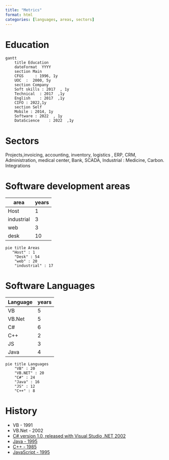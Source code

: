 ```yaml
---
title: "Metrics"
format: html
categories: [languages, areas, sectors]
---
```


# Education

```mermaid
gantt
    title Education
    dateFormat  YYYY
    section Main
    CFGS     : 1996, 1y
    UOC  :  2000, 5y
    section Company
    Soft skills : 2017  , 1y
    Technical  : 2017  ,1y
    English    : 2017  ,1y
    CIFO : 2022,1y
    section Self
    Mobile : 2014, 1y
    Software : 2022  , 1y
    DataScience    : 2022  ,1y
````

# Sectors

Projects,invoicing, accounting, inventory, logistics , ERP, CRM, Administration, medical center, Bank, SCADA, Industrial : Medicine, Carbon. Integrations

# Software development areas

| area      | years |
|-----------|-------|
|Host       | 1     |
|industrial | 3     |
|web        | 3     |
|desk       | 10    |

```mermaid
pie title Areas
   "Host" : 1
    "Desk" : 54
    "web" : 20
    "industrial" : 17
```

# Software Languages

| Language  | years |
|-----------|-------|
| VB         | 5    |
| VB.Net     | 5    |
| C#         | 6    |
| C++        | 2    |
| JS         | 3    |
| Java       | 4    |


```mermaid
pie title Languages
    "VB" : 20
    "VB.NET" : 20
    "C#" : 24
    "Java" : 16
    "JS" : 12
    "C++" : 8
```

# History

- VB - 1991
- VB.Net - 2002
- [C# version 1.0, released with Visual Studio .NET 2002](https://blog.ndepend.com/c-versions-look-language-history/)
- [Java - 1995](https://www.javatpoint.com/history-of-java)
- [C++ - 1985](https://cplusplus.com/info/history/)
- [JavaScript - 1995](https://www.w3schools.com/js/js_history.asp)